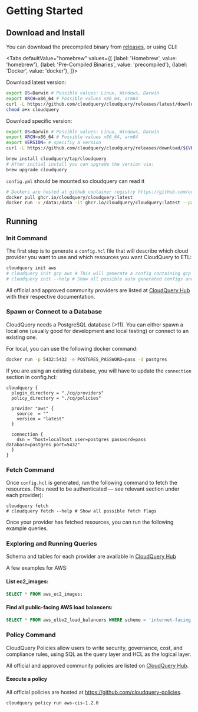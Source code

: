 # Getting Started

## Download and Install

You can download the precompiled binary from [releases](https://github.com/cloudquery/cloudquery/releases), or using CLI:


<Tabs
  defaultValue="homebrew"
  values={[
    {label: 'Homebrew', value: 'homebrew'},
    {label: 'Pre-Compiled Binaries', value: 'precompiled'},
    {label: 'Docker', value: 'docker'},
  ]}>
  <TabItem value="precompiled">

Download latest version:


```bash
export OS=Darwin # Possible values: Linux, Windows, Darwin
export ARCH=x86_64 # Possible values x86_64, arm64
curl -L https://github.com/cloudquery/cloudquery/releases/latest/download/cloudquery_${OS}_${ARCH} -o cloudquery
chmod a+x cloudquery
```

Download specific version:

```bash
export OS=Darwin # Possible values: Linux, Windows, Darwin
export ARCH=x86_64 # Possible values x86_64, arm64
export VERSION= # specifiy a version
curl -L https://github.com/cloudquery/cloudquery/releases/download/${VERSION}/cloudquery_${OS}_${ARCH} -o cloudquery
```  
  </TabItem>
  <TabItem value="homebrew">

```bash
brew install cloudquery/tap/cloudquery
# After initial install you can upgrade the version via:
brew upgrade cloudquery
```
  </TabItem>
  
  <TabItem value="docker">

`config.yml` should be mounted so cloudquery can read it

```bash
# Dockers are hosted at github container registry https://github.com/orgs/cloudquery/packages/container/package/cloudquery
docker pull ghcr.io/cloudquery/cloudquery:latest
docker run -v /data:/data -it ghcr.io/cloudquery/cloudquery:latest --path /data/config.yml --dsn "host=localhost user=postgres password=pass DB.name=postgres port=5432"
```
  </TabItem>
</Tabs>

## Running

### Init Command

The first step is to generate a `config.hcl` file that will describe which cloud provider you want to use and which resources you want CloudQuery to ETL:

```bash
cloudquery init aws
# cloudquery init gcp aws # This will generate a config containing gcp and aws providers
# cloudquery init --help # Show all possible auto generated configs and flags
```

All official and approved community providers are listed at [CloudQuery Hub](https://hub.cloudquery.io) with their respective documentation.

### Spawn or Connect to a Database

CloudQuery needs a PostgreSQL database (>11). You can either spawn a local one (usually good for development and local testing)
or connect to an existing one.

For local, you can use the following docker command:

```bash
docker run -p 5432:5432 -e POSTGRES_PASSWORD=pass -d postgres
```

If you are using an existing database, you will have to update the `connection` section 
in config.hcl:

```hcl
cloudquery {
  plugin_directory = "./cq/providers"
  policy_directory = "./cq/policies"

  provider "aws" {
    source  = ""
    version = "latest"
  }

  connection {
    dsn = "host=localhost user=postgres password=pass database=postgres port=5432"
  }
}
```

### Fetch Command

Once `config.hcl` is generated, run the following command to fetch the resources. \(You need to be authenticated — see relevant section under each provider\):

```text
cloudquery fetch
# cloudquery fetch --help # Show all possible fetch flags
```

Once your provider has fetched resources, you can run the following example queries.

### Exploring and Running Queries

Schema and tables for each provider are available in [CloudQuery Hub](https://hub.cloudquery.io)

A few examples for AWS:

#### List ec2\_images:

```sql
SELECT * FROM aws_ec2_images;
```

#### Find all public-facing AWS load balancers:

```sql
SELECT * FROM aws_elbv2_load_balancers WHERE scheme = 'internet-facing';
```

### Policy Command

CloudQuery Policies allow users to write security, governance, cost, and compliance rules, 
using SQL as the query layer and HCL as the logical layer.

All official and approved community policies are listed on [CloudQuery Hub](https://hub.cloudquery.io).

#### Execute a policy

All official policies are hosted at https://github.com/cloudquery-policies.

```bash
cloudquery policy run aws-cis-1.2.0
```
